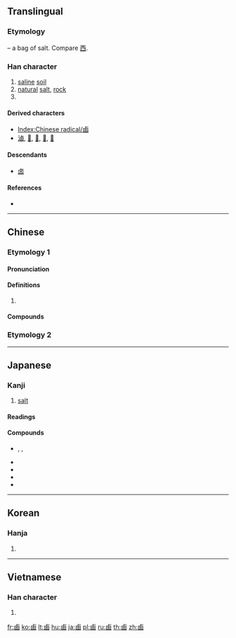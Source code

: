 {{character info/new}}
{{also|卤|滷|歯}}
==Translingual==
{{stroke order|type=animate}}

===Etymology===
{{Han etyl}}
{{liushu|p}} – a bag of salt. Compare [[西]].

===Han character===
{{Han char|rn=197|rad=鹵|as=00|sn=11|four=21600|canj=YWII|ids=⿴占𠂭}}

# [[saline]] [[soil]]
# [[natural]] [[salt]], [[rock]]
# {{mul-kangxi radical-def}}

====Derived characters====
* [[Index:Chinese radical/鹵]]
* [[滷]], [[𢲸]], [[𣤓]], [[𣰹]], [[𤂈]]

====Descendants====
* [[卤]]

====References====
* {{Han ref|kx=1507.010|dkj=47528|dj=2035.010|hdz=74609.010|uh=9E75|ud=40565|bh=B3BF|bd=46015}}

----

==Chinese==
{{zh-forms|s=卤}}

===Etymology 1===

====Pronunciation====
{{zh-pron
|m=lǔ
|c=lou5
|h=pfs=lû
|mn=ló͘/lō͘
|w=
|mc=y
|oc=y
|cat=n
}}

====Definitions====
{{zh-hanzi}}

# {{rfdef|lang=zh}}

====Compounds====
{{zh-der|鹵水|鹵化|鹵莽|鹵素|鹵族|三鹵甲烷|光鹵石|磧鹵|流血漂鹵|潟鹵|澤鹵|斥鹵|鹵莽滅裂|莽鹵|鹵化物|鹵鈍|粗鹵|鹵化銀|鹵素燈|鹵地|鹵人|鹵簿|頑鹵|舄鹵}}

===Etymology 2===
{{zh-see|滷|v}}

----

==Japanese==

===Kanji===
{{ja-kanji|grade=|rs=鹵00}}

# [[salt]]

====Readings====
{{ja-readings|goon=[[る]] (ru)|kanon=[[ろ]] (ro)|kun=[[しお]] (shio), [[しおち]] (shiochi), [[たて]] (tate)}}

====Compounds====
* {{ja-r|粗鹵|そろ}}, {{ja-r|疎鹵|そろ}}, {{ja-r|麁鹵|そろ}}
* {{ja-r|鹵獲|ろかく}}
* {{ja-r|鹵石|ろせき}}
* {{ja-r|鹵簿|ろぼ|[[imperial]] [[procession]]}}
* {{ja-r|鹵莽|ろもう}}

----

==Korean==

===Hanja===
{{ko-hanja|hangeul=[[로]]>[[노]]|eumhun=|rv=ro>no|mr=ro>no|y=lo>no}}

# {{defn|lang=ko|sort=鹵00}}

----

==Vietnamese==

===Han character===
{{vi-hantu|[[lỗ]]|rs=鹵00}}

# {{defn|lang=vi|sort=鹵00}}

[[Category:CJKV radicals| ]]

[[fr:鹵]]
[[ko:鹵]]
[[lt:鹵]]
[[hu:鹵]]
[[ja:鹵]]
[[pl:鹵]]
[[ru:鹵]]
[[th:鹵]]
[[zh:鹵]]
